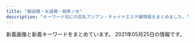```yaml
---
title: "飯田橋・水道橋・御茶ノ水"
description: "キーワード別にの巨乳アジアン・チャイナエステ嬢情報をまとめました。"
---
```


新着画像と新着キーワードをまとめています。
2021年05月25日の情報です。

<DmmAffiliateIns />
<KeywordTable
  shops={
    [
    {
        "name": "Lime",
        "img_links": [
            "http://sln-relax.com/img/ttl_staff.png",
            "http://sln-relax.com/scdl/staff/10061.jpg",
            "http://sln-relax.com/img/ttl_concept.jpg",
            "http://sln-relax.com/img/ttl_tnew.jpg",
            "http://sln-relax.com/i/files/girl01.jpg",
            "http://sln-relax.com/pic/topimg3.jpg",
            "http://sln-relax.com/scdl/staff/10071.jpg",
            "http://sln-relax.com/pic/topimg1.jpg",
            "http://sln-relax.com/i/files/homeimg.jpg",
            "http://sln-relax.com/scdl/staff/10081.jpg",
            "http://sln-relax.com/img/ttl_rec.jpg",
            "http://sln-relax.com/i/files/girl02.jpg",
            "http://sln-relax.com/img/att.jpg",
            "http://sln-relax.com/scdl/staff/10011.jpg",
            "http://sln-relax.com/img/ttl_mobile.jpg",
            "http://sln-relax.com/scdl/staff/10051.jpg",
            "http://sln-relax.com/scdl/staff/10021.jpg",
            "http://sln-relax.com/pic/topimg2.jpg",
            "http://sln-relax.com/scdl/staff/10041.jpg",
            "http://sln-relax.com/scdl/staff/10031.jpg",
            "http://sln-relax.com/pic/head.png"
        ],
        "url": "http://sln-relax.com/",
        "keywords": {
            "C": 17
        },
        "station": "JR\u6c34\u9053\u6a4b\u99c5\u897f\u53e3"
    },
    {
        "keywords": {},
        "name": "\u30c1\u30e5\u30fc\u30ea\u30c3\u30d7",
        "url": "http://www.pilink.xyz/",
        "img_links": [
            "http://www.pilink.xyz/style/staff_t.jpg",
            "http://www.pilink.xyz/style/news.jpg",
            "http://www.pilink.xyz/uploads/210420/1-210420151411422.png",
            "http://www.pilink.xyz/style/head1.jpg",
            "http://www.pilink.xyz/uploads/210420/1-210420150221a8.jpg",
            "http://www.pilink.xyz/uploads/181018/sys2.jpg",
            "http://www.pilink.xyz/uploads/181018/rec2.png",
            "http://www.pilink.xyz/uploads/210420/1-21042015013J02.jpg",
            "http://www.pilink.xyz/style/line.png",
            "http://www.pilink.xyz/style/concept.jpg",
            "http://www.pilink.xyz/style/mobile.jpg",
            "http://www.pilink.xyz/style/ta.jpg",
            "http://www.pilink.xyz/style/sm.jpg"
        ],
        "station": "JR\u6c34\u9053\u6a4b\u99c5\u6771\u53e3"
    },
    {
        "url": "https://raku-relax.tokyo/",
        "station": "\u725b\u8fbc\u795e\u697d\u5742\u99c5A2\u51fa\u53e3",
        "name": "\u697d\u697d",
        "keywords": {
            "C": 26,
            "E": 6,
            "D": 13
        },
        "img_links": [
            "https://raku-relax.tokyo/wp-content/themes/este/img/tel_header.png",
            "https://raku-relax.tokyo/wp-content/themes/este/img/2.jpg",
            "https://raku-relax.tokyo/wp-content/themes/este/img/top-img03.png",
            "https://raku-relax.tokyo/wp-content/themes/este/img/1.jpg",
            "https://raku-relax.tokyo/wp-content/themes/este/img/4.jpg",
            "https://raku-relax.tokyo/wp-content/uploads/2020/10/28917rakura.jpg",
            "https://raku-relax.tokyo/wp-content/uploads/2021/04/98976890rakura.jpg",
            "https://raku-relax.tokyo/wp-content/uploads/2020/01/y45a121.jpg",
            "https://raku-relax.tokyo/wp-content/uploads/2020/11/9897621rakura.jpg",
            "https://raku-relax.tokyo/wp-content/uploads/2020/04/siuaytfsa.jpg",
            "https://raku-relax.tokyo/wp-content/themes/este/img/top-img05.png",
            "https://raku-relax.tokyo/wp-content/uploads/2020/10/ertyurakura.jpg",
            "https://raku-relax.tokyo/wp-content/uploads/2020/01/897sarakura.jpg",
            "https://raku-relax.tokyo/wp-content/themes/este/img/top-img01.png",
            "https://raku-relax.tokyo/wp-content/uploads/2021/05/8976251rakura.jpg",
            "https://raku-relax.tokyo/wp-content/themes/este/img/tel.png",
            "https://raku-relax.tokyo/wp-content/uploads/2021/01/1211rakura.jpg",
            "https://raku-relax.tokyo/wp-content/themes/este/img/3.jpg",
            "https://raku-relax.tokyo/wp-content/themes/este/img/tel_footer.png",
            "https://raku-relax.tokyo/wp-content/themes/este/img/top-img02.png",
            "https://raku-relax.tokyo/wp-content/uploads/2020/11/oiuarakura.jpg",
            "https://raku-relax.tokyo/wp-content/uploads/2018/12/satfuygihoj.jpg",
            "https://raku-relax.tokyo/wp-content/uploads/2018/12/4567rakura.jpg",
            "https://raku-relax.tokyo/wp-content/themes/este/img/tel03.png",
            "https://raku-relax.tokyo/wp-content/themes/este/img/tel02.png",
            "https://raku-relax.tokyo/wp-content/uploads/2021/04/8721rakura.jpg",
            "https://raku-relax.tokyo/wp-content/themes/este/img/top-img04.png",
            "https://raku-relax.tokyo/wp-content/uploads/2020/04/1234sertdyf.jpg"
        ]
    },
    {
        "keywords": {
            "D": 34,
            "C": 16,
            "E": 19
        },
        "img_links": [
            "https://izumi-esthe.tokyo/wp-content/themes/este/img/top-img01b.png",
            "https://izumi-esthe.tokyo/wp-content/uploads/2021/02/876521iyashinoizumi-1.jpg",
            "https://izumi-esthe.tokyo/wp-content/uploads/2021/02/98767689iyashinoizumi.jpg",
            "https://izumi-esthe.tokyo/wp-content/uploads/2021/02/8765iyashinoizumi-1.jpg",
            "https://izumi-esthe.tokyo/wp-content/uploads/2021/05/982716ttiyashinoizumi.jpg",
            "https://izumi-esthe.tokyo/wp-content/uploads/2021/02/2iyashinoizumi.jpg",
            "https://izumi-esthe.tokyo/wp-content/uploads/2021/02/1iyashinoizumi-1.jpg",
            "https://izumi-esthe.tokyo/wp-content/uploads/2021/02/9876iyashinoizumi.jpg",
            "https://izumi-esthe.tokyo/wp-content/uploads/2021/02/999iyashinoizumi-1.jpg",
            "https://izumi-esthe.tokyo/wp-content/uploads/2021/02/5678iyashinoizumi.jpg",
            "https://izumi-esthe.tokyo/wp-content/uploads/2021/02/8765421iyashinoizumi.jpg",
            "https://izumi-esthe.tokyo/wp-content/themes/este/img/tel_header.png",
            "https://izumi-esthe.tokyo/wp-content/uploads/2021/02/211iyashinoizumi.jpg",
            "https://izumi-esthe.tokyo/wp-content/uploads/2021/02/3serdtfygui.jpg",
            "https://izumi-esthe.tokyo/wp-content/uploads/2021/02/897s6aiyashinoizumi-1.jpg",
            "https://izumi-esthe.tokyo/wp-content/themes/este/img/2.jpg",
            "https://izumi-esthe.tokyo/wp-content/themes/este/img/top-img02f.png",
            "https://izumi-esthe.tokyo/wp-content/uploads/2021/02/77iyashinoizumi.jpg",
            "https://izumi-esthe.tokyo/wp-content/uploads/2021/02/121dfghiyashinoizumi-1.jpg",
            "https://izumi-esthe.tokyo/wp-content/uploads/2021/02/3111iyashinoizumi.jpg",
            "https://izumi-esthe.tokyo/wp-content/themes/este/img/1.jpg",
            "https://izumi-esthe.tokyo/wp-content/uploads/2021/04/WechatIMG866.jpeg",
            "https://izumi-esthe.tokyo/wp-content/themes/este/img/top-img01a.png",
            "https://izumi-esthe.tokyo/wp-content/uploads/2021/05/34567897867iyashinoizumi.jpg",
            "https://izumi-esthe.tokyo/wp-content/themes/este/img/5.jpg",
            "https://izumi-esthe.tokyo/wp-content/themes/este/img/call.png",
            "https://izumi-esthe.tokyo/wp-content/uploads/2021/02/1111iyashinoizumi.jpg",
            "https://izumi-esthe.tokyo/wp-content/uploads/2021/02/15drtyfugihoas-1.jpg",
            "https://izumi-esthe.tokyo/wp-content/uploads/2021/02/1iyashinoizumi.jpg",
            "https://izumi-esthe.tokyo/wp-content/uploads/2021/02/9087saiyashinoizumi.jpg",
            "https://izumi-esthe.tokyo/wp-content/uploads/2021/02/999iyashinoizumi.jpg",
            "https://izumi-esthe.tokyo/wp-content/uploads/2021/02/3111112iyashinoizumi.jpg",
            "https://izumi-esthe.tokyo/wp-content/themes/este/img/3.jpg",
            "https://izumi-esthe.tokyo/wp-content/uploads/2021/02/iyashinoizumi.jpg",
            "https://izumi-esthe.tokyo/wp-content/uploads/2021/02/1111iyashinoizumi-2.jpg",
            "https://izumi-esthe.tokyo/wp-content/uploads/2021/02/8765iyashinoizumi.jpg",
            "https://izumi-esthe.tokyo/wp-content/uploads/2021/05/6754iyashinoizumi.jpg",
            "https://izumi-esthe.tokyo/wp-content/uploads/2021/02/2221iyashinoizumi.jpg",
            "https://izumi-esthe.tokyo/wp-content/uploads/2021/02/121iyashinoizumi.jpg",
            "https://izumi-esthe.tokyo/wp-content/themes/este/img/top-img01.png",
            "https://izumi-esthe.tokyo/wp-content/themes/este/img/tel_footer.png",
            "https://izumi-esthe.tokyo/wp-content/themes/este/img/4.jpg",
            "https://izumi-esthe.tokyo/wp-content/themes/este/img/6.jpg",
            "https://izumi-esthe.tokyo/wp-content/uploads/2021/03/312121iyashinoizumi.jpg",
            "https://izumi-esthe.tokyo/wp-content/themes/este/img/top-img04.png",
            "https://izumi-esthe.tokyo/wp-content/themes/este/img/top-img03.png"
        ],
        "url": "https://izumi-esthe.tokyo/",
        "station": "\u5c0f\u5ddd\u753a\u99c5B5\u51fa\u53e3",
        "name": "\u7652\u3057\u306e\u6cc9"
    },
    {
        "url": "http://yu.xyz.mn/",
        "station": "JR\u6c34\u9053\u6a4b\u99c5\u897f\u53e3",
        "img_links": [
            "http://yu.xyz.mn/images/ac2.jpg",
            "http://yu.xyz.mn/images/ac3.jpg",
            "http://yu.xyz.mn/images/room1.jpg",
            "http://yu.xyz.mn/images/ac1.jpg",
            "http://yu.xyz.mn/images/mobile.jpg",
            "http://yu.xyz.mn/photos/sites/91/2020/02/2020022305370017.jpg",
            "http://yu.xyz.mn/images/s_shedule.jpg",
            "http://yu.xyz.mn/photos/sites/91/2019/12/2019122702252691.jpg",
            "http://yu.xyz.mn/images/top.jpg",
            "http://yu.xyz.mn/photos/sites/91/2019/12/2019122702252767.jpg",
            "http://yu.xyz.mn/images/s_staff.jpg",
            "http://yu.xyz.mn/images/room3.jpg",
            "http://yu.xyz.mn/images/room2.jpg",
            "http://yu.xyz.mn/images/room4.jpg",
            "http://yu.xyz.mn/photos/sites/91/2020/04/2020040807282190.jpg",
            "http://yu.xyz.mn/images/ac4.jpg",
            "http://yu.xyz.mn/images/ac5.jpg",
            "http://yu.xyz.mn/images/s_news.jpg",
            "http://yu.xyz.mn/images/ac6.jpg",
            "http://yu.xyz.mn/photos/sites/91/2019/12/2019122901424384.jpg",
            "http://yu.xyz.mn/photos/sites/91/2021/01/2021012205451889.jpg"
        ],
        "name": "\u60a0 \u3086\u3046",
        "keywords": {
            "86": 7,
            "C": 20,
            "87": 7,
            "D": 35,
            "84": 7,
            "85": 21
        }
    },
    {
        "url": "http://jinbocho.xyz/",
        "img_links": [
            "http://jinbocho.xyz/images/g2.jpg",
            "http://jinbocho.xyz/images/a1.jpg",
            "http://jinbocho.xyz/images/face.png",
            "http://jinbocho.xyz/images/a2.jpg",
            "http://jinbocho.xyz/images/g1.jpg",
            "http://jinbocho.xyz/images/mika.jpg",
            "http://jinbocho.xyz/images/yuk.jpg",
            "http://jinbocho.xyz/images/miki.jpg",
            "http://jinbocho.xyz/images/gr.jpg",
            "http://jinbocho.xyz/images/mobile.png",
            "http://jinbocho.xyz/images/new-tit3.png",
            "http://jinbocho.xyz/images/yuki.jpg",
            "http://jinbocho.xyz/images/a4.jpg",
            "http://jinbocho.xyz/images/g8.jpg",
            "http://jinbocho.xyz/images/r3.jpg",
            "http://jinbocho.xyz/images/top2.jpg",
            "http://jinbocho.xyz/images/mi.jpg",
            "http://jinbocho.xyz/images/r6.jpg",
            "http://jinbocho.xyz/images/g9.jpg",
            "http://jinbocho.xyz/images/s_staff.png",
            "http://jinbocho.xyz/images/g10.jpg",
            "http://jinbocho.xyz/images/gb01.png",
            "http://jinbocho.xyz/images/r1.jpg",
            "http://jinbocho.xyz/images/r2.jpg",
            "http://jinbocho.xyz/images/new-tit.png",
            "http://jinbocho.xyz/images/left3.png",
            "http://jinbocho.xyz/images/g0.jpg",
            "http://jinbocho.xyz/images/zi.png",
            "http://jinbocho.xyz/images/a5.jpg",
            "http://jinbocho.xyz/images/g7.jpg",
            "http://jinbocho.xyz/images/r4.jpg",
            "http://jinbocho.xyz/images/r5.jpg",
            "http://jinbocho.xyz/images/haru.jpg",
            "http://jinbocho.xyz/images/a3.jpg",
            "http://jinbocho.xyz/images/top1.jpg"
        ],
        "station": "\u795e\u4fdd\u753a\u99c5A5\u51fa\u53e3",
        "name": "\u306f\u306a\u3073",
        "keywords": {}
    },
    {
        "station": "JR\u6c34\u9053\u6a4b\u99c5\u6771\u53e3",
        "keywords": {
            "88": 4,
            "F": 5,
            "85": 6,
            "E": 2,
            "D": 16,
            "84": 2,
            "83": 6,
            "89": 5
        },
        "url": "http://venus.tyo.cm/",
        "name": "\u30d3\u30fc\u30ca\u30b9",
        "img_links": [
            "http://venus.tyo.cm/images/mainimg.jpg",
            "http://venus.tyo.cm/images/room5.jpg",
            "http://venus.tyo.cm/images/spmainimg.jpg",
            "http://venus.tyo.cm/images/room2.jpg",
            "http://venus.tyo.cm/images/room1.jpg",
            "http://venus.tyo.cm/photos/sites/40/2021/05/2021052208041450.jpeg",
            "http://venus.tyo.cm/photos/sites/40/2021/05/2021052208353844.jpeg",
            "http://venus.tyo.cm/images/room6.jpg",
            "http://venus.tyo.cm/photos/sites/40/2020/08/2020083109075848.jpeg",
            "http://venus.tyo.cm/images/room4.jpg",
            "http://venus.tyo.cm/photos/sites/40/2021/05/2021052208051451.jpeg",
            "http://venus.tyo.cm/photos/sites/40/2021/05/2021052208053057.jpeg",
            "http://venus.tyo.cm/photos/sites/40/2020/08/2020083109075784.jpeg",
            "http://venus.tyo.cm/images/top.png",
            "http://venus.tyo.cm/photos/sites/40/2020/08/2020083109075883.jpeg",
            "http://venus.tyo.cm/images/pagetop.png",
            "http://venus.tyo.cm/photos/sites/40/2021/05/2021052208382514.jpeg",
            "http://venus.tyo.cm/images/room3.jpg",
            "http://venus.tyo.cm/photos/sites/40/2020/08/2020083109075912.jpeg",
            "http://venus.tyo.cm/photos/sites/40/2021/05/202105220805459.jpeg"
        ]
    },
    {
        "name": "\u30e9\u30d4\u30b9",
        "img_links": [
            "http://rapisu.tokyo/images/flash1.jpg",
            "http://rapisu.tokyo/images/meihui.jpg",
            "http://rapisu.tokyo/images/tiao.png",
            "http://rapisu.tokyo/images/end.png",
            "http://rapisu.tokyo/images/r1.jpg",
            "http://rapisu.tokyo/images/flash.jpg",
            "http://rapisu.tokyo/images/top.png",
            "http://rapisu.tokyo/images/mobile.png",
            "http://rapisu.tokyo/images/zi_staff.png",
            "http://rapisu.tokyo/images/r2.jpg",
            "http://rapisu.tokyo/images/r3.jpg",
            "http://rapisu.tokyo/images/g0.jpg",
            "http://rapisu.tokyo/images/mika.jpg"
        ],
        "url": "http://rapisu.tokyo/",
        "keywords": {
            "C": 7
        },
        "station": "\u795e\u4fdd\u753a\u99c5A7\u51fa\u53e3"
    },
    {
        "keywords": {},
        "station": "\u5c0f\u5ddd\u753a\u99c5B4",
        "name": "\u30a2\u30ed\u30de\u30e9\u30c3\u30ad\u30fc",
        "url": "http://aromalucky.xyz/",
        "img_links": [
            "https://i2.wp.com/aromalucky.xyz/wp-content/uploads/2019/04/14.jpg",
            "https://i2.wp.com/aromalucky.xyz/wp-content/uploads/2017/12/08.jpg",
            "https://i0.wp.com/aromalucky.xyz/wp-content/uploads/2019/05/02.png",
            "https://i0.wp.com/aromalucky.xyz/wp-content/uploads/2019/04/13.jpg",
            "https://i0.wp.com/aromalucky.xyz/wp-content/uploads/2019/05/15.jpg",
            "https://i2.wp.com/aromalucky.xyz/wp-content/uploads/2017/12/03-1.jpg",
            "https://i1.wp.com/aromalucky.xyz/wp-content/uploads/2019/10/20.jpg",
            "https://i2.wp.com/aromalucky.xyz/wp-content/uploads/2017/12/02.jpg",
            "http://aromalucky.xyz/wp-content/uploads/2019/05/01_02.png",
            "https://i0.wp.com/aromalucky.xyz/wp-content/uploads/2017/12/05-1.jpg",
            "https://i2.wp.com/aromalucky.xyz/wp-content/uploads/2020/09/21.jpg",
            "https://i1.wp.com/aromalucky.xyz/wp-content/uploads/2017/12/04-1.jpg",
            "https://i2.wp.com/aromalucky.xyz/wp-content/uploads/2019/04/12.jpg",
            "https://i1.wp.com/aromalucky.xyz/wp-content/uploads/2019/05/16.jpg",
            "https://i2.wp.com/aromalucky.xyz/wp-content/uploads/2019/05/03.png"
        ]
    }
]
}
/>
<DmmAffiliateScript />
